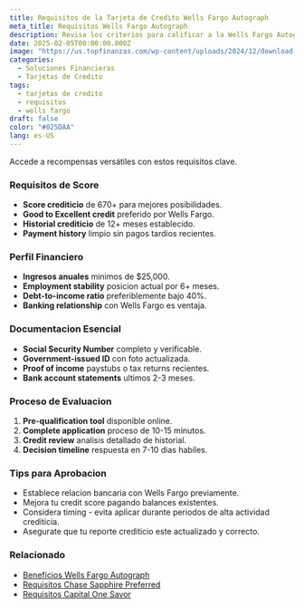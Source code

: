 ```yaml
---
title: Requisitos de la Tarjeta de Credito Wells Fargo Autograph
meta_title: Requisitos Wells Fargo Autograph
description: Revisa los criterios para calificar a la Wells Fargo Autograph - puntaje recomendado, historial y consejos para aumentar tus probabilidades de aprobacion.
date: 2025-02-05T00:00:00.000Z
image: "https://us.topfinanzas.com/wp-content/uploads/2024/12/download-18.webp"
categories:
  - Soluciones Financieras
  - Tarjetas de Credito
tags:
  - tarjetas de credito
  - requisitos
  - wells fargo
draft: false
color: "#025DAA"
lang: es-US
---
```


Accede a recompensas versátiles con estos requisitos clave.

### Requisitos de Score

- **Score crediticio** de 670+ para mejores posibilidades.
- **Good to Excellent credit** preferido por Wells Fargo.
- **Historial crediticio** de 12+ meses establecido.
- **Payment history** limpio sin pagos tardios recientes.

### Perfil Financiero

- **Ingresos anuales** minimos de $25,000.
- **Employment stability** posicion actual por 6+ meses.
- **Debt-to-income ratio** preferiblemente bajo 40%.
- **Banking relationship** con Wells Fargo es ventaja.

### Documentacion Esencial

- **Social Security Number** completo y verificable.
- **Government-issued ID** con foto actualizada.
- **Proof of income** paystubs o tax returns recientes.
- **Bank account statements** ultimos 2-3 meses.

<AdZone id="us_site_4" />

### Proceso de Evaluacion

1. **Pre-qualification tool** disponible online.
2. **Complete application** proceso de 10-15 minutos.
3. **Credit review** analisis detallado de historial.
4. **Decision timeline** respuesta en 7-10 dias habiles.

### Tips para Aprobacion

- Establece relacion bancaria con Wells Fargo previamente.
- Mejora tu credit score pagando balances existentes.
- Considera timing - evita aplicar durante periodos de alta actividad crediticia.
- Asegurate que tu reporte crediticio este actualizado y correcto.

### Relacionado

- [Beneficios Wells Fargo Autograph](/soluciones-financieras/beneficios-de-la-tarjeta-de-credito-wells-fargo-autograph)
- [Requisitos Chase Sapphire Preferred](/financial-solutions/requisitos-de-la-tarjeta-de-credito-chase-sapphire-preferred-viajes-premium)
- [Requisitos Capital One Savor](/soluciones-financieras/requisitos-de-la-tarjeta-de-credito-capital-one-savor-rewards)
